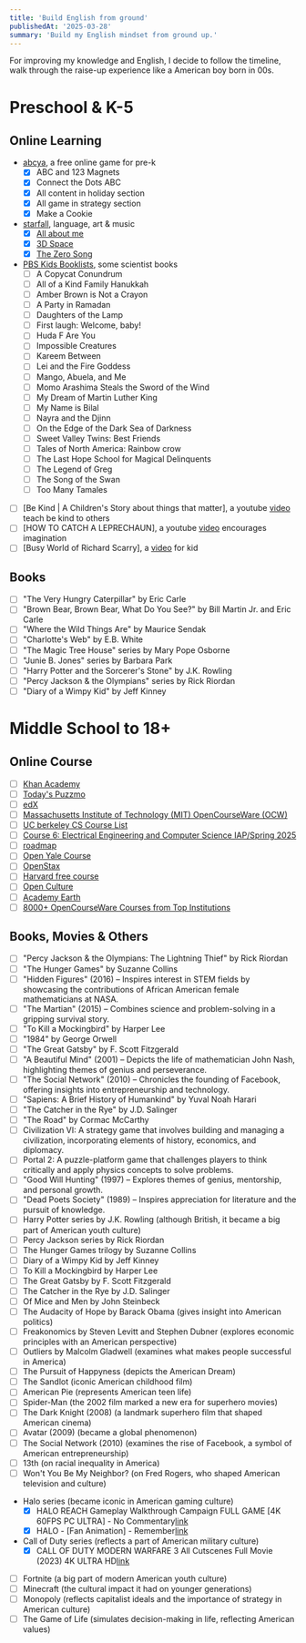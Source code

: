 ```yaml
---
title: 'Build English from ground'
publishedAt: '2025-03-28'
summary: 'Build my English mindset from ground up.'
---
```


For improving my knowledge and English, I decide to follow the timeline, walk through the raise-up experience like a American boy born in 00s.

# Preschool & K-5

## Online Learning

- [abcya](https://www.abcya.com/grades/prek/holiday), a free online game for pre-k
    - [x] ABC and 123 Magnets
    - [x] Connect the Dots ABC
    - [x] All content in holiday section
    - [x] All game in strategy section
    - [x] Make a Cookie
- [starfall](https://www.starfall.com/h/index-kindergarten.php), language, art & music
    - [x] [All about me](https://www.starfall.com/h/me/index.php?mg=k)
    - [x] [3D Space](https://www.starfall.com/h/geometry/3D-space/?)
    - [x] [The Zero Song](https://www.starfall.com/h/mathsongs/vfs262255242?)
- [PBS Kids Booklists](https://www.pbs.org/parents/thrive/books-to-inspire-your-young-scientist), some scientist books
    - [ ] A Copycat Conundrum
    - [ ] All of a Kind Family Hanukkah
    - [ ] Amber Brown is Not a Crayon
    - [ ] A Party in Ramadan
    - [ ] Daughters of the Lamp
    - [ ] First laugh: Welcome, baby!
    - [ ] Huda F Are You
    - [ ] Impossible Creatures
    - [ ] Kareem Between
    - [ ] Lei and the Fire Goddess
    - [ ] Mango, Abuela, and Me
    - [ ] Momo Arashima Steals the Sword of the Wind
    - [ ] My Dream of Martin Luther King
    - [ ] My Name is Bilal
    - [ ] Nayra and the Djinn
    - [ ] On the Edge of the Dark Sea of Darkness
    - [ ] Sweet Valley Twins: Best Friends
    - [ ] Tales of North America: Rainbow crow
    - [ ] The Last Hope School for Magical Delinquents
    - [ ] The Legend of Greg
    - [ ] The Song of the Swan
    - [ ] Too Many Tamales
- [ ] [Be Kind | A Children's Story about things that matter], a youtube [video](https://www.youtube.com/watch?v=kAo4-2UzgPo) teach be kind to others
- [ ] [HOW TO CATCH A LEPRECHAUN], a youtube [video](https://www.youtube.com/watch?v=LdKTCtypLlw) encourages imagination
- [ ] [Busy World of Richard Scarry], a [video](https://www.youtube.com/watch?v=FDJF8NawlHo) for kid

## Books

- [ ] "The Very Hungry Caterpillar" by Eric Carle
- [ ] "Brown Bear, Brown Bear, What Do You See?" by Bill Martin Jr. and Eric Carle
- [ ] "Where the Wild Things Are" by Maurice Sendak
- [ ] "Charlotte's Web" by E.B. White
- [ ] "The Magic Tree House" series by Mary Pope Osborne
- [ ] "Junie B. Jones" series by Barbara Park
- [ ] "Harry Potter and the Sorcerer's Stone" by J.K. Rowling
- [ ] "Percy Jackson & the Olympians" series by Rick Riordan
- [ ] "Diary of a Wimpy Kid" by Jeff Kinney

# Middle School to 18+

## Online Course

- [ ] [Khan Academy](https://www.khanacademy.org/)
- [ ] [Today's Puzzmo](https://www.puzzmo.com/+/ctinsider/today)
- [ ] [edX](https://www.edx.org/)
- [ ] [Massachusetts Institute of Technology (MIT) OpenCourseWare (OCW)](https://ocw.mit.edu/search/?s=department_course_numbers.sort_coursenum#electrical-engineering-and-computer-science)
- [ ] [UC berkeley CS Course List](https://hkn.eecs.berkeley.edu/courseguides)
- [ ] [Course 6: Electrical Engineering and Computer Science IAP/Spring 2025](https://student.mit.edu/catalog/m6a.html)
- [ ] [roadmap](https://roadmap.sh/computer-science)
- [ ] [Open Yale Course](https://oyc.yale.edu/courses)
- [ ] [OpenStax](https://openstax.org/)
- [ ] [Harvard free course](https://pll.harvard.edu/catalog/free?utm_source=chatgpt.com)
- [ ] [Open Culture](https://www.openculture.com/freeonlinecourses?utm_source=chatgpt.com)
- [ ] [Academy Earth](https://academicearth.org/universities/?utm_source=chatgpt.com)
- [ ] [8000+ OpenCourseWare Courses from Top Institutions](https://www.classcentral.com/report/ocw-courses/?utm_source=chatgpt.com)

## Books, Movies & Others

- [ ] "Percy Jackson & the Olympians: The Lightning Thief" by Rick Riordan
- [ ] "The Hunger Games" by Suzanne Collins
- [ ] "Hidden Figures" (2016) – Inspires interest in STEM fields by showcasing the contributions of African American female mathematicians at NASA.​
- [ ] "The Martian" (2015) – Combines science and problem-solving in a gripping survival story.
- [ ] "To Kill a Mockingbird" by Harper Lee
- [ ] "1984" by George Orwell
- [ ] "The Great Gatsby" by F. Scott Fitzgerald
- [ ] "A Beautiful Mind" (2001) – Depicts the life of mathematician John Nash, highlighting themes of genius and perseverance.​
- [ ] "The Social Network" (2010) – Chronicles the founding of Facebook, offering insights into entrepreneurship and technology.
- [ ] "Sapiens: A Brief History of Humankind" by Yuval Noah Harari
- [ ] "The Catcher in the Rye" by J.D. Salinger
- [ ] "The Road" by Cormac McCarthy
- [ ] Civilization VI: A strategy game that involves building and managing a civilization, incorporating elements of history, economics, and diplomacy.​
- [ ] Portal 2: A puzzle-platform game that challenges players to think critically and apply physics concepts to solve problems.
- [ ] "Good Will Hunting" (1997) – Explores themes of genius, mentorship, and personal growth.​
- [ ] "Dead Poets Society" (1989) – Inspires appreciation for literature and the pursuit of knowledge.​
- [ ] Harry Potter series by J.K. Rowling (although British, it became a big part of American youth culture)
- [ ] Percy Jackson series by Rick Riordan
- [ ] The Hunger Games trilogy by Suzanne Collins
- [ ] Diary of a Wimpy Kid by Jeff Kinney
- [ ] To Kill a Mockingbird by Harper Lee
- [ ] The Great Gatsby by F. Scott Fitzgerald
- [ ] The Catcher in the Rye by J.D. Salinger
- [ ] Of Mice and Men by John Steinbeck
- [ ] The Audacity of Hope by Barack Obama (gives insight into American politics)
- [ ] Freakonomics by Steven Levitt and Stephen Dubner (explores economic principles with an American perspective)
- [ ] Outliers by Malcolm Gladwell (examines what makes people successful in America)
- [ ] The Pursuit of Happyness (depicts the American Dream)
- [ ] The Sandlot (iconic American childhood film)
- [ ] American Pie (represents American teen life)
- [ ] Spider-Man (the 2002 film marked a new era for superhero movies)
- [ ] The Dark Knight (2008) (a landmark superhero film that shaped American cinema)
- [ ] Avatar (2009) (became a global phenomenon)
- [ ] The Social Network (2010) (examines the rise of Facebook, a symbol of American entrepreneurship)
- [ ] 13th (on racial inequality in America)
- [ ] Won't You Be My Neighbor? (on Fred Rogers, who shaped American television and culture)
- Halo series (became iconic in American gaming culture)
    - [x] HALO REACH Gameplay Walkthrough Campaign FULL GAME [4K 60FPS PC ULTRA] - No Commentary[link](https://www.youtube.com/watch?v=-YYac6TD15g)
    - [x] HALO - [Fan Animation] - Remember[link](https://www.youtube.com/watch?v=E5_ynsjwd48)
- Call of Duty series (reflects a part of American military culture)
    - [x] CALL OF DUTY MODERN WARFARE 3 All Cutscenes Full Movie (2023) 4K ULTRA HD[link](https://www.youtube.com/watch?v=bf7xD_-LpK0)
- [ ] Fortnite (a big part of modern American youth culture)
- [ ] Minecraft (the cultural impact it had on younger generations)
- [ ] Monopoly (reflects capitalist ideals and the importance of strategy in American culture)
- [ ] The Game of Life (simulates decision-making in life, reflecting American values)